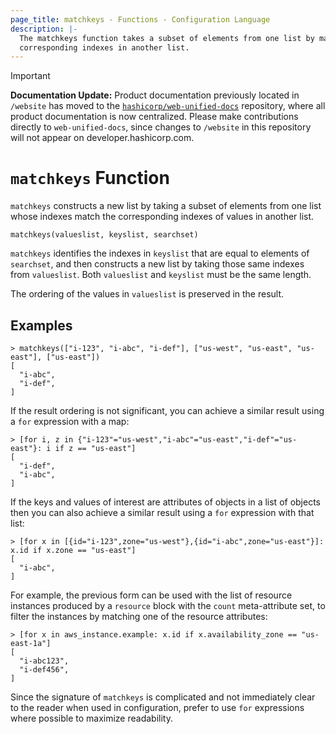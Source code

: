 ```yaml
---
page_title: matchkeys - Functions - Configuration Language
description: |-
  The matchkeys function takes a subset of elements from one list by matching
  corresponding indexes in another list.
---
```


> [!IMPORTANT]  
> **Documentation Update:** Product documentation previously located in `/website` has moved to the [`hashicorp/web-unified-docs`](https://github.com/hashicorp/web-unified-docs) repository, where all product documentation is now centralized. Please make contributions directly to `web-unified-docs`, since changes to `/website` in this repository will not appear on developer.hashicorp.com.

# `matchkeys` Function

`matchkeys` constructs a new list by taking a subset of elements from one
list whose indexes match the corresponding indexes of values in another
list.

```hcl
matchkeys(valueslist, keyslist, searchset)
```

`matchkeys` identifies the indexes in `keyslist` that are equal to elements of
`searchset`, and then constructs a new list by taking those same indexes from
`valueslist`. Both `valueslist` and `keyslist` must be the same length.

The ordering of the values in `valueslist` is preserved in the result.

## Examples

```
> matchkeys(["i-123", "i-abc", "i-def"], ["us-west", "us-east", "us-east"], ["us-east"])
[
  "i-abc",
  "i-def",
]
```

If the result ordering is not significant, you can achieve a similar result
using a `for` expression with a map:

```
> [for i, z in {"i-123"="us-west","i-abc"="us-east","i-def"="us-east"}: i if z == "us-east"]
[
  "i-def",
  "i-abc",
]
```

If the keys and values of interest are attributes of objects in a list of
objects then you can also achieve a similar result using a `for` expression
with that list:

```
> [for x in [{id="i-123",zone="us-west"},{id="i-abc",zone="us-east"}]: x.id if x.zone == "us-east"]
[
  "i-abc",
]
```

For example, the previous form can be used with the list of resource instances
produced by a `resource` block with the `count` meta-attribute set, to filter
the instances by matching one of the resource attributes:

```
> [for x in aws_instance.example: x.id if x.availability_zone == "us-east-1a"]
[
  "i-abc123",
  "i-def456",
]
```

Since the signature of `matchkeys` is complicated and not immediately clear to
the reader when used in configuration, prefer to use `for` expressions where
possible to maximize readability.
